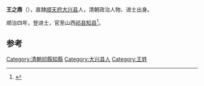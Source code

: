 '''王之鼎'''（{{bd|？||？|catIdx=}}），直隸[[顺天府|顺天府]][[大兴县_(金朝)|大兴县]]人，清朝政治人物、进士出身。

顺治四年，登进士，官至山西[[祁县|祁县]][[知县|知县]]<ref>{{cite news|author=陈泽希|title=清代北京汉人进士考|url=http://szb.bjedu.cn/jysh/2010-10-15/879.html|accessdate=2013-08-25|newspaper=京教纵横|deadurl=yes|archiveurl=https://web.archive.org/web/20130921053444/http://szb.bjedu.cn/jysh/2010-10-15/879.html|archivedate=2013-09-21}}</ref>。

==参考==
{{Reflist}}
{{清朝官员小作品}}
{{順治四年丁亥科殿試金榜}}
[[Category:清朝祁縣知縣|Category:清朝祁縣知縣]]
[[Category:大兴县人|Category:大兴县人]]
[[Category:王姓|Category:王姓]]